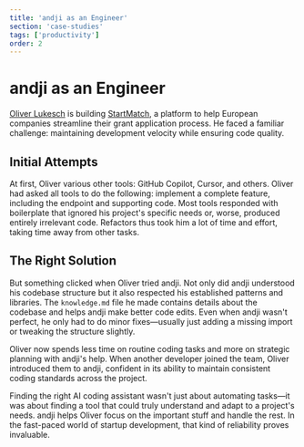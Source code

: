 ```yaml
---
title: 'andji as an Engineer'
section: 'case-studies'
tags: ['productivity']
order: 2
---
```


# andji as an Engineer

[Oliver Lukesch](https://blog.luk.sh/) is building [StartMatch](https://startmatch.ai/), a platform to help European companies streamline their grant application process. He faced a familiar challenge: maintaining development velocity while ensuring code quality.

## Initial Attempts

At first, Oliver various other tools: GitHub Copilot, Cursor, and others. Oliver had asked all tools to do the following: implement a complete feature, including the endpoint and supporting code. Most tools responded with boilerplate that ignored his project's specific needs or, worse, produced entirely irrelevant code. Refactors thus took him a lot of time and effort, taking time away from other tasks.

## The Right Solution

But something clicked when Oliver tried andji. Not only did andji understood his codebase structure but it also respected his established patterns and libraries. The `knowledge.md` file he made contains details about the codebase and helps andji make better code edits. Even when andji wasn't perfect, he only had to do minor fixes—usually just adding a missing import or tweaking the structure slightly.

Oliver now spends less time on routine coding tasks and more on strategic planning with andji's help. When another developer joined the team, Oliver introduced them to andji, confident in its ability to maintain consistent coding standards across the project.

Finding the right AI coding assistant wasn't just about automating tasks—it was about finding a tool that could truly understand and adapt to a project's needs. andji helps Oliver focus on the important stuff and handle the rest. In the fast-paced world of startup development, that kind of reliability proves invaluable.
